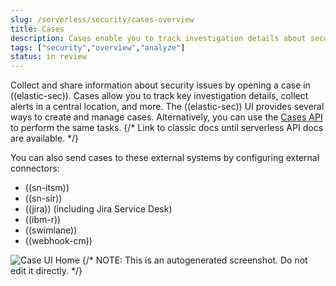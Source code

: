 ```yaml
---
slug: /serverless/security/cases-overview
title: Cases
description: Cases enable you to track investigation details about security issues.
tags: ["security","overview","analyze"]
status: in review
---
```


<DocBadge template="technical preview" />
<div id="cases-overview"></div>

Collect and share information about security issues by opening a case in ((elastic-sec)). Cases allow you to track key investigation details, collect alerts in a central location, and more. The ((elastic-sec)) UI provides several ways to create and manage cases. Alternatively, you can use the [Cases API](((security-guide))/cases-api-overview.html) to perform the same tasks.
{/* Link to classic docs until serverless API docs are available. */}

You can also send cases to these external systems by <DocLink slug="/serverless/security/cases-ui-integrations">configuring external connectors</DocLink>:

* ((sn-itsm))
* ((sn-sir))
* ((jira)) (including Jira Service Desk)
* ((ibm-r))
* ((swimlane))
* ((webhook-cm))

![Case UI Home](../images/cases-open-manage/-cases-cases-home-page.png)
{/* NOTE: This is an autogenerated screenshot. Do not edit it directly. */}


